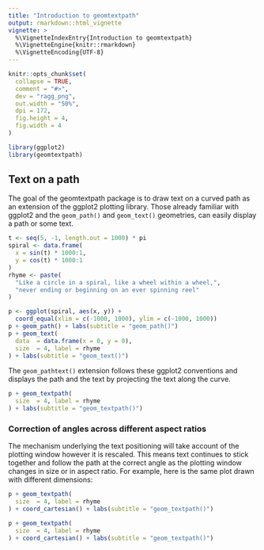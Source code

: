 ```yaml
---
title: "Introduction to geomtextpath"
output: rmarkdown::html_vignette
vignette: >
  %\VignetteIndexEntry{Introduction to geomtextpath}
  %\VignetteEngine{knitr::rmarkdown}
  %\VignetteEncoding{UTF-8}
---
```


```r
knitr::opts_chunk$set(
  collapse = TRUE,
  comment = "#>",
  dev = "ragg_png",
  out.width = "50%",
  dpi = 172,
  fig.height = 4,
  fig.width = 4
)
```

```r
library(ggplot2)
library(geomtextpath)
```

## Text on a path

The goal of the geomtextpath package is to draw text on a curved path as an extension of the ggplot2 plotting library. Those already familiar with ggplot2 and the `geom_path()` and `geom_text()` geometries, can easily display a path or some text.

```r
t <- seq(5, -1, length.out = 1000) * pi
spiral <- data.frame(
  x = sin(t) * 1000:1,
  y = cos(t) * 1000:1
)
rhyme <- paste(
  "Like a circle in a spiral, like a wheel within a wheel,",
  "never ending or beginning on an ever spinning reel"
)

p <- ggplot(spiral, aes(x, y)) +
  coord_equal(xlim = c(-1000, 1000), ylim = c(-1000, 1000))
p + geom_path() + labs(subtitle = "geom_path()")
p + geom_text(
  data  = data.frame(x = 0, y = 0),
  size  = 4, label = rhyme
) + labs(subtitle = "geom_text()")
```

The `geom_pathtext()` extension follows these ggplot2 conventions and displays the path and the text by projecting the text along the curve.

```r
p + geom_textpath(
  size  = 4, label = rhyme
) + labs(subtitle = "geom_textpath()")
```

### Correction of angles across different aspect ratios

The mechanism underlying the text positioning will take account of the plotting window however it is rescaled. This means text continues to stick together and follow the path at the correct angle as the plotting window changes in size or in aspect ratio. For example, here is the same plot drawn with different dimensions:

```r
p + geom_textpath(
  size  = 4, label = rhyme
) + coord_cartesian() + labs(subtitle = "geom_textpath()")
```

```r
p + geom_textpath(
  size  = 4, label = rhyme
) + coord_cartesian() + labs(subtitle = "geom_textpath()")
```

